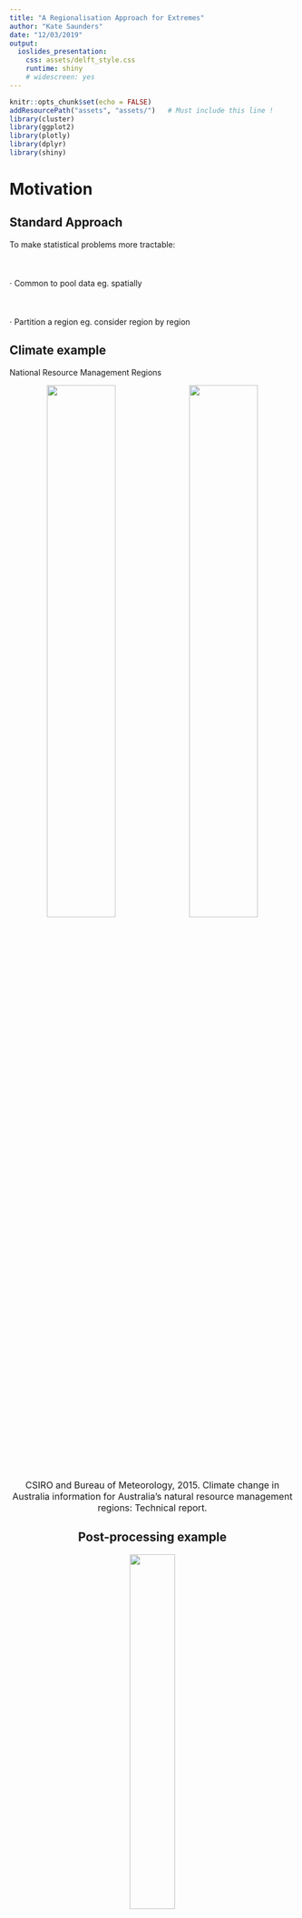 ```yaml
---
title: "A Regionalisation Approach for Extremes"
author: "Kate Saunders"
date: "12/03/2019"
output: 
  ioslides_presentation:
    css: assets/delft_style.css
    runtime: shiny
    # widescreen: yes
---
```

  
<style>
  .fullslide img {
    margin-top: -85px;
    margin-left: -60px;
    width: 900px; 
    height: 700px;
  }
</style>
  
```r
knitr::opts_chunk$set(echo = FALSE)
addResourcePath("assets", "assets/")   # Must include this line !
library(cluster)
library(ggplot2)
library(plotly)
library(dplyr)
library(shiny)
```

# Motivation

## Standard Approach

To make statistical problems more tractable:
  <br>
  <br>
  <br>
  <br>
  $\cdot$ Common to pool data eg. spatially
<br>
  <br>
  <br>
  <br>
  $\cdot$ Partition a region eg. consider region by region

## Climate example

National Resource Management Regions

<center>
<img src= "talk_img/NRM_sub_clusters.png" width = 49%>
<img src= "talk_img/NRM_super_clusters.png" width = 49%>
  
<font size="3">
CSIRO and Bureau of Meteorology, 2015. Climate change in Australia information for Australia's natural resource management regions: Technical report.
</font>

## Post-processing example

<center>
<img src= "talk_img/aerial_post_processing.png" width = 40%>
</center>
<br>
<font size="3">
Whan, Kirien, and Maurice Schmeits. "Comparing area probability forecasts of (extreme) local precipitation using parametric and machine learning statistical postprocessing methods." Monthly Weather Review 146.11 (2018): 3651-3673.</font>


## Question 

<br><br><br><br><br>
<font color="2292B5">**How should partition regions for the analysis of extremes?** </font> 

## Application

```r
wdir = paste(getwd(), "data", sep = "/")
mainland_df = readRDS(paste(wdir, "mainland_df.rds", sep =  "/"))
tas_df = readRDS(paste(wdir, "tas_df.rds", sep =  "/"))
coords = readRDS(paste(wdir, "region_coords.rds", sep = "/")) %>%
dplyr::bind_rows()
station_plot <- ggplot(data = coords) +
geom_point(aes(x = longitude, y = latitude), size = 0.2, alpha = 0.5) +
geom_path(data = mainland_df, aes(x = Long, y =Lat)) +
geom_path(data = tas_df, aes(x = Long, y =Lat)) +
xlab("Longitude") +
ylab("Latitude") +
ggtitle("Station Locations") +
coord_fixed() +
theme_bw()
station_plot
```
<font color="2292B5">**Create regions that are likely to experience similar impacts** </font>

## Regionalisation

<center>
<img src= "talk_img/aus_regionalisation.png" width = 70%>

<font color="2292B5">**These regions can then inform our statistical analysis** </font>

## Outline 

<font color="2292B5">**1. Regionalisation** </font>

* Clustering
* Dependence of bivariate extremes
* Practicalities
* Classification

<font color="2292B5">**2. Visualise spatial dependence** </font>

* Max-stable processes

<!-- <font color="2292B5">**3. Spatial post-processing** </font> -->


# Regionalisation

## Clustering Distance

<br><br>
<font color="2292B5">**Require:**</font> Measure of closeness between two locations<br/ >
<br><br>
<font color="2292B5">**Want:**</font> Form clusters based on extremal dependence<br/ >
<br><br>
<font color="2292B5">**Solution:**</font> The F-madogram distance</br>

<br><br><br><br>
<font size="3">
Bernard, Elsa, et al. "Clustering of maxima: Spatial dependencies among heavy rainfall in France." Journal of Climate 26.20 (2013): 7929-7937.
</font>

## F-madogram distance

<font color="2292B5">$$d(x_i, x_j) = \tfrac{1}{2} \mathbb{E} \left[ \left| F_i(M_{x_i}) - F_j(M_{x_j}) \right| \right]$$</font>
where
<font color="2292B5">$M_{x_i}$</font> is the annual maximum rainfall at location
<font color="2292B5">$x_i \in \mathbb{R}^2$</font> and <font color="2292B5">$F_i$</font> is the distribution function of
<font color="2292B5">$M_{x_i}$</font>.

<br>
<font color="2292B5"> **Advantages:** </font>

* Only use the raw block (annual) maxima
* No information about climate or topography
* Non-parametric estimation (fast)

<br>
<font size="3">
Cooley, D., Naveau, P. and Poncet, P., 2006. Variograms for spatial max-stable random fields. In Dependence in probability and statistics (pp. 373-390). Springer, New York, NY.
</font>

<div class="notes">
- In spatial statistics normally we have a notion of how close two things are using the variogram
- For heavy-tail distribution (problem) variance isn't finite
- Fmadogram gets aroudn this by using distribution funcitons
- Estiamte this distance non-parametrically
- Just going to consider hte clustering in terms of hte dependence
</div>
  
## Extremal Coefficient
  
For <font color="2292B5">$M_{x_i}$</font> and
<font color="2292B5">$M_{x_j}$</font> with common GEV marginals is
<font color="2292B5">$$\mathbb{P}\left( M_{x_i} \leq z, M_{x_j} \leq z \right) = \left[\mathbb{P}(M_{x_i}\leq z)\mathbb{P}(M_{x_i}\leq z)) \right]^{\tfrac{1}{2}\theta(x_i - x_j)}. %= \exp\left(\dfrac{-\theta(h)}{z}\right),$$</font>
  where <font color="2292B5">$\theta(x_i - x_j)$</font> is the extremal coefficient and the range of <font color="2292B5">$\theta(x_i - x_j)$ is $[1 , 2]$</font>.

Can express the F-madogram as:
  where <font color="2292B5">
  $$d(x_i, x_j) = \dfrac{\theta(x_i - x_j) - 1}{2(\theta(x_i - x_j) + 1)},$$</font>
  so the range of <font color="2292B5">$d(x_i, x_j)$</font> is <font color="2292B5">$[0 , 1/6]$</font>.

<div class="notes">
  - Extremal coefficient is a measure for parital dependence
- Using it for clustering, means our clsuters will have a natural interpretation
- Importnat to note the range (talk about that again in a little bit)
</div>
  
## Clustering
<br><br>
$\checkmark$ Distance

<br><br><br>
  $?$ Algorithm

## K-Medoids Clustering and PAM

1. Randomly select an initial set of <font color="2292B5">$K$</font> stations. These are the set of the initial medoids.
2. Assign each station, <font color="2292B5">$x_i$</font>, to its closest medoid, <font color="2292B5">$m_k$</font>, based on the F-madogram distance.
3. For each cluster, <font color="2292B5">$C_k$</font>, update the medoid according to
<font color="2292B5">
  $$m_k = \mathop{\mathrm{argmin}}\limits_{x_i \in C_k} \sum_{x_j \in C_k} d(x_i, x_j).$$</font>
  4. Repeat steps 2. -- 4. until the medoids are no longer updated.

<br>
  <font size="3">Kaufman, L. and Rousseeuw, P.J., 1990. Partitioning around medoids (PAM). Finding groups in data: an introduction to cluster analysis, pp.68-125.</font>
  
## Result
  
```r

plot_coords = readRDS(paste(wdir, "plot_coords.rds", sep =  "/"))
text.type.large <- element_text(size = 12)
text.type.small <- element_text(size = 11)

gg_color_hue <- function(n) {
  hues = seq(15, 375, length = n + 1)
  hcl(h = hues, l = 65, c = 100)[1:n]
}

plot_coords <- plot_coords %>%
  mutate(temp = if_else(distance_type == plot_coords$distance_type[1],
                        T, F)) %>%
  mutate(cluster_id = cluster_id + temp*10) %>%
  mutate(cluster_id = if_else(cluster_id == 12, 1, cluster_id)) %>%
  mutate(cluster_id = if_else(cluster_id == 11, 3, cluster_id)) %>%
  mutate(cluster_id = if_else(cluster_id == 15, 2, cluster_id)) %>%
  mutate(cluster_id = if_else(cluster_id == 17, 4, cluster_id)) %>%
  mutate(cluster_id = if_else(cluster_id == 13, 7, cluster_id)) %>%
  mutate(cluster_id = if_else(cluster_id == 16, 5, cluster_id)) %>%
  mutate(cluster_id = if_else(cluster_id == 14, 6, cluster_id))

plot_title = "K-medoids clustering"

cluster_plot <- ggplot() +
  geom_point(data = plot_coords %>% 
               filter(distance_type == plot_coords$distance_type[1]),
             aes(x = longitude, y = latitude,
                 col = as.factor(cluster_id),
                 shape = as.factor(cluster_id%%6),
                 key = cluster_id), size = 0.8) + #,
  # group = distance_type)) +
  coord_fixed() +
  # facet_wrap(~distance_type, ncol = 2) +
  geom_path(data = mainland_df, aes(x = Long, y = Lat)) +
  geom_path(data = tas_df, aes(x = Long, y = Lat)) +
  scale_x_continuous(limits = range(plot_coords$longitude) + c(-0.1, 0.1)) +
  scale_y_continuous(limits = range(plot_coords$latitude) + c(-0.1, 0.1)) +
  scale_color_manual(values = gg_color_hue(10)[c(1,2,3,4,5,6,7, rep(8,2))]) + 
  # red, orange, #brown, # green, #lightgreen, #light blue, #blue
  theme_bw() +
  xlab("Longitude") +
  ylab("Latitude") +
  ggtitle(plot_title) +
  theme(legend.position = "none",
        legend.text = text.type.small,
        strip.text.x = text.type.large,
        axis.text = text.type.small,
        plot.title = text.type.large,
        axis.title = text.type.large)

ggplotly(cluster_plot, source = "select", tooltip = c("key"))
```

## Example

Consider the <font color="2292B5"> $\max \{ \| x_i - x_j \|, 2\}$</font> as the clustering distance.
```r
set.seed(1)
cap = 2
theta = seq(0, 2*pi, length.out = 360)
circle = data.frame(x = cap*cos(theta), y = cap*sin(theta))

# CAP ON DISTANCE
xshift = 7

x0 = rnorm(500, 0, 1)
y0 = rnorm(500, 0, 1)

x1 = x0 + xshift
y1 = y0

x = c(x0,x1)
y = c(y0,y1)

DD = dist(cbind(x,y))
i = which(DD > cap)
DD[i] = cap

pam_clusters = pam(DD, k = 2)

k = 2
cap_df = data.frame(x,y)
cap_df$K = rep(k, nrow(cap_df))
cap_df$cluster_id = pam_clusters$clustering
cap_df$medoids_x = rep(NA, nrow(cap_df))
cap_df$medoids_y = rep(NA, nrow(cap_df))
cap_df$medoids_x[pam_clusters$medoids] = cap_df$x[pam_clusters$medoids]
cap_df$medoids_y[pam_clusters$medoids] = cap_df$y[pam_clusters$medoids]

kmedoids_eg1_plot <- ggplot() +
  geom_point(data = cap_df, aes(x=x, y=y,
                                col = as.factor(pam_clusters$clustering),
                                shape = as.factor(pam_clusters$clustering),
                                text = paste("Cluster ID:", as.factor(pam_clusters$clustering)))) +
  scale_color_manual(values = c("purple", "orange")) +
  geom_point(data = cap_df, aes(x = medoids_x,
                                y = medoids_y),
             col = "black", shape = 20, size = 2) +
  geom_path(aes(x = circle$x, y = circle$y), linetype = "dashed") +
  geom_path(aes(x = circle$x + xshift, y = circle$y), linetype = "dashed") +
  coord_fixed() +
  xlab("") + ylab("") +
  theme_bw() +
  theme(legend.position = "none") +
  ggtitle("Example of K-Medoids showing spurious clustering")

ggplotly(kmedoids_eg1_plot, tooltip = c("text"))

```

## Density example

```r

xshift = 7
x0 = rnorm(1000, 0, 1)
y0 = rnorm(1000, 0, 1)

i = sample(1:length(x0), 100)
x1 = x0[i] + xshift
y1 = y0[i]

x = c(x0,x1)
y = c(y0,y1)

cap = 2
DD = dist(cbind(x,y))
i = which(DD > cap)
DD[i] = cap

pam_clusters_1 = pam(DD, k = 2)

plot_df = data.frame(x,y)
plot_df$K = paste("K = ", c(rep(2, length(x))))
plot_df$cluster_id = c(pam_clusters_1$clustering)
plot_df$medoids_x = rep(NA, nrow(plot_df))
plot_df$medoids_y = rep(NA, nrow(plot_df))
plot_df$medoids_x[pam_clusters_1$medoids] = plot_df$x[pam_clusters_1$medoids]
plot_df$medoids_y[pam_clusters_1$medoids] = plot_df$y[pam_clusters_1$medoids]

density_eg_plot <- ggplot(plot_df) +
  geom_point(aes(x = x, y = y,
                 col = as.factor(cluster_id),
                 shape = as.factor(cluster_id),
                 text = paste("Cluster ID:", as.factor(cluster_id)))) +
  geom_point(aes(x = medoids_x,
                 y = medoids_y),
             col = "black", shape = 20, size = 2) +
  coord_fixed() +
  theme_bw() +
  facet_wrap( ~ K, nrow = 2) +
  theme(legend.position = "none") +
  ggtitle("Station Density Example of K-Medoids")

ggplotly(density_eg_plot, tooltip = c("text"))

```

## Gridded data

* Ensure there are sufficient medoids

<br>
  
  * Spatial density is changed by land-sea and domain boundaries  

<br>
  
  * Tendancy toward clusters of equal size 

<br>
  
  * Clustering is in F-madogram space not Euclidean  

## Hierarchical Clustering

<center>
  <img src= "talk_img/TAS_linkage_average.png" width = 50%>
  </center>
  
  <font color="2292B5">**Linkage Rule:**</font>
  For each pair of clusters, <font color="2292B5">$C_k$</font> and <font color="2292B5">$C_k'$</font>
<!-- , define the distance between the clusters as -->
<font color="2292B5">$$d(C_k, C_{k'}) = \frac{1}{|C_k| |C_{k'}|} \sum_{x_k \in C_k} \sum_{x_{k'} \in C_{k'}} d(x_k, x_{k'}).$$</font>
  
  <!-- ## Hierarchical Clustering -->
  
  <!-- 1. Each station starts in its own cluster -->
  <!-- 2. For each pair of clusters, <font color="2292B5">$C_k$</font> and <font color="2292B5">$C_k'$</font>, define the distance between the clusters as -->
  <!-- <font color="2292B5">$$d(C_k, C_{k'}) = \frac{1}{|C_k| |C_{k'}|} \sum_{x_k \in C_k} \sum_{x_{k'} \in C_{k'}} d(x_k, x_{k'}).$$</font> -->
  <!-- 3. Merge the the clusters with the smallest distance -->
  <!-- 4. Update the distances relative to the new cluster -->
  <!-- 5. Repaet steps 3 - 5, until all points are combined in a single cluster -->
  
## Back to the first example
  
```r

plot_title = "Comparison"

plot_coords = readRDS(paste(wdir, "plot_coords.rds", sep =  "/"))

plot_coords <- plot_coords %>%
  mutate(temp = if_else(distance_type == plot_coords$distance_type[1],  
                        T, F)) %>%
  mutate(cluster_id = cluster_id + temp*10) %>%
  mutate(cluster_id = if_else(cluster_id == 12, 1, cluster_id)) %>%
  mutate(cluster_id = if_else(cluster_id == 11, 3, cluster_id)) %>%
  mutate(cluster_id = if_else(cluster_id == 15, 2, cluster_id)) %>%
  mutate(cluster_id = if_else(cluster_id == 17, 4, cluster_id)) %>%
  mutate(cluster_id = if_else(cluster_id == 13, 7, cluster_id)) %>%
  mutate(cluster_id = if_else(cluster_id == 16, 8, cluster_id)) %>%
  mutate(cluster_id = if_else(cluster_id == 14, 6, cluster_id)) 


cluster_plot1 <- ggplot() +
  geom_point(data = plot_coords,
             aes(x = longitude, y = latitude,
                 col = as.factor(cluster_id),
                 shape = as.factor(cluster_id%%6),
                 group = distance_type), size = 0.8) +
  coord_fixed() +
  facet_wrap(~distance_type, ncol = 2) +
  geom_path(data = mainland_df, aes(x = Long, y = Lat)) +
  geom_path(data = tas_df, aes(x = Long, y = Lat)) +
  scale_x_continuous(limits = range(plot_coords$longitude) + c(-0.1, 0.1)) +
  scale_y_continuous(limits = range(plot_coords$latitude) + c(-0.1, 0.1)) +
  scale_color_manual(values = gg_color_hue(10)[c(1,2,3,4,5,6,7, 8,9,10)]) + 
  theme_bw() +
  xlab("Longitude") +
  ylab("Latitude") +
  ggtitle(plot_title) +
  theme(legend.position = "none",
        legend.text = text.type.small,
        strip.text.x = text.type.large,
        axis.text = text.type.small,
        plot.title = text.type.large,
        axis.title = text.type.large)

# got a bug here - need to find out what it is!!!
# ggplotly(cluster_plot1)
cluster_plot1
```

## Classify

* Classify a station relative to its closest neighbours
* Use a weighted classification $w$-kNN

<center>
  <img src= "talk_img/classification.png" width = 65%>
  
  <div class="notes">
  * clustering is so good not really much need
* Need to be able to classify locations without a station
* Need to be able to identify regional boundaries
</div>
  
## Results
  
```r
shinyAppDir("shiny_apps/region_summary/", 
            options = list(width = "100%", height = 700))
```

## Choosing a cut height
  
  <center>
  <img src= "talk_img/missing_fmado.png" width = 100%>
  </center>
  
  <div class="notes">
  Depends on what you are trying to do?
  
  Lower cut heights ~0.115 stronger dependence

Higher cut heights ~0.133 weaer dependence

Low than 0.1 (very strong dependence, starts to decrease rapidly to zero - clusters become small)

Greater than 0.135 (very week depdence, starts to decrease rapidly to zero - clusters become small)

Depends on the topography as well
</div>
  
## Similar Dependence
  
  <br>
  <br>
  <br>
  <font color="2292B5"> **Where can we assume a common dependence structure for extremes?** </font >

<div class="notes">
* Created this regionalisation
* Used a measure for partial dependence
* How well do we do at creating regions of similar dependence
* Can we assume a similar dependence structure
</div>
  
# Visualising Dependence

## Max-stable Processes
  
<!-- <font color="2292B5"> **Advantages:** </font > -->

  * Extremes in continuous space with dependence <br/>
  <br/>
  * Natural extension from univariate extreme value theory  <br/>
  <br/>
  * Univariate marginal distributions are GEV distributions <br/>
  <br/>
  * Can simulate from these processes

## Max-stable Process

<center>
<img src= "talk_img/unconditional_sims/Fig_UncondSim_10.jpeg" width = 24%>
<img src= "talk_img/unconditional_sims/Fig_UncondSim_7.jpeg" width = 24%>
<img src= "talk_img/unconditional_sims/Fig_UncondSim_8.jpeg" width = 24%>
<img src= "talk_img/unconditional_sims/Fig_UncondSim_9.jpeg" width = 24%>
<img src= "talk_img/unconditional_sims/Fig_UncondSim_1.jpeg" width = 24%>
<img src= "talk_img/unconditional_sims/Fig_UncondSim_3.jpeg" width = 24%>
<img src= "talk_img/unconditional_sims/Fig_UncondSim_4.jpeg" width = 24%>
<img src= "talk_img/unconditional_sims/Fig_UncondSim_5.jpeg" width = 24%>
<!-- <img src= "kate_img/unconditional_sims/Fig_UncondSim_6.jpeg" width = 24%> -->
<!-- <img src= "img/unconditional_sims/legend.png" width = 30%> <br> -->
<br />
<center>
<img src= "talk_img/unconditional_sims/legend.png" width = 30% align = "right">
</center>

<div class="notes">
- Realistic representations of the annual maximum rainfall field
- Create multiple realisations
- Evaluate largest rainfall in this region
- Aggregate extreme rainfall across the region
- Taken from an application in an earlier chapter, modelled influence of ENSO
on the marginal distributions, looked at aggregate measure for rainfall
- Neat maths under the hood here
- Taking the maximum over infinitely many replicates of our stochastic process
</div>

## Smith Process (Canonical Example)
  
```r
shinyAppDir("shiny_apps/Maxstable_sim/",
  options = list(width = "100%", height = 700)
)
```
  
## Visualising Dependence
  
* Visualise the partition using elliptical level curves

<br>

* Centre the curve on the centroid of cluster $k$ <font color="2292B5">$\mathbf{c_k}$</font>

<font color="2292B5">
  $$ \mathbb{P}(\| \mathbf{x} - \mathbf{c_k} \| < r) = 1 - \exp \left( \frac{-r^2}{2} \right)$$
  </font>

* Repeat fitting by sampling stations to understand uncertainty

<!-- * Size and direction of ellipses have a natural intepretation in terms dependence -->

## Southwest Western Australia

<center>
  <img src= "talk_img/smith_SWWA_high.jpg" width = 49%>
  </center>
  
## Tasmania
  
  <center>
  <img src= "talk_img/smith_TAS_low.jpg" width = 49%>
  <img src= "talk_img/smith_TAS_high.jpg" width = 49%>
  </center>

## Relevance to post-processing
  
<font size="3">
  Oesting, M., Schlather, M. and Friederichs, P., 2017. Statistical post-processing of forecasts for extremes using bivariate Brown-Resnick processes with an application to wind gusts. Extremes, 20(2), pp.309-332.
</font>
  
<font color="2292B5">**Perfect Prog Approach:**</font>  
Conditionally simulate an ensemble from the fitted max-stable process
<br>

<font color="2292B5">**Assumptions:**</font>   
The fitted statistical model is the truth  
<br>

<font color="2292B5">**Relevance:**</font>   
Need to ensure how we model the dependence is accurate

## Conclusions

* Create a regionalisation of based on extremal dependence

* Highlighted some considerations for clustering

* Used the regionalisation to inform fitting of max-stable models

* Visualised extremal dependence

* Better idea of where a single dependence structure can be assumed

## Future work

* Non-stationary dependence!
  
* Post-processing of compound events: Storm surge and Precipitation

**e.** K.R.Saunders@tudelft.nl

**t.** @katerobsau

**g.** github.com/katerobsau

## {.fullslide}

<center>
  <img src="talk_img/Storm_Vas.jpg">
</center>

<script src = "assets/delft.js"></script>  